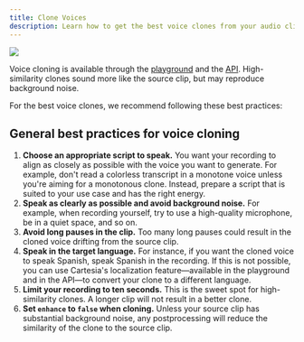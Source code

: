 ```yaml
---
title: Clone Voices
description: Learn how to get the best voice clones from your audio clips.
---
```

<Frame>
  <img src="/assets/images/clone.png" />
</Frame>

Voice cloning is available through the [playground](https://play.cartesia.ai) and the [API](/2024-11-13/api-reference/voices/clone). High-similarity clones sound more like the source clip, but may reproduce background noise.

For the best voice clones, we recommend following these best practices:

## General best practices for voice cloning

1. **Choose an appropriate script to speak.** You want your recording to align as closely as possible with the voice you want to generate. For example, don't read a colorless transcript in a monotone voice unless you're aiming for a monotonous clone. Instead, prepare a script that is suited to your use case and has the right energy.
2. **Speak as clearly as possible and avoid background noise.** For example, when recording yourself, try to use a high-quality microphone, be in a quiet space, and so on.
3. **Avoid long pauses in the clip.** Too many long pauses could result in the cloned voice drifting from the source clip.
4. **Speak in the target language.** For instance, if you want the cloned voice to speak Spanish, speak Spanish in the recording. If this is not possible, you can use Cartesia's localization feature—available in the playground and in the API—to convert your clone to a different language.
5. **Limit your recording to ten seconds.** This is the sweet spot for high-similarity clones. A longer clip will not result in a better clone.
6. **Set `enhance` to `false` when cloning.** Unless your source clip has substantial background noise, any postprocessing will reduce the similarity of the clone to the source clip.
